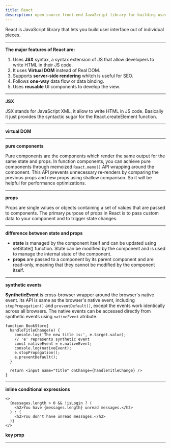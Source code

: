 ```yaml
---
title: React
description: open-source front-end JavaScript library for building user interface
---
```


React is JavaScript library that lets you build user interface out of individual pieces.

---

**The major features of React are:**

1. Uses **JSX** syntax, a syntax extension of JS that allow developers to write HTML in their JS code.
2. It uses **Virtual DOM** instead of Real DOM.
3. Supports **server-side rendering** whitch is useful for SEO.
4. Follows **one-way** data flow or data binding.
5. Uses **reusable** UI components to develop the view.

---

**JSX**

JSX stands for JavaScript XML, it allow to write HTML in JS code. Basically it just provides the syntactic sugar for the React.createElement function.

---

**virtual DOM**

---

**pure components**

Pure components are the components which render the same output for the same state and props. In function components,
you can achieve pure components through memoized `React.memo()` API wrapping around the component. This API prevents unnecessary re-renders by comparing the previous
props and new props using shallow comparison. So it will be helpful for performance optimizations.

---

**props**

Props are single values or objects containing a set of values that are passed to components.
The primary purpose of props in React is to pass custom data to your component and to trigger state changes.

---

**difference between state and props**

- **state** is managed by the component itself and can be updated using setState() function. State can be modified by the component and is used to manage the internal state of the component.
- **props** are passed to a component by its parent component and are read-only, meaning that they cannot be modified by the component itself.

---

**synthetic events**

**SyntheticEvent** is cross-browser wrapper around the browser's native event.
Its API is same as the browser's native event, including `stopPropagation()` and `preventDefault()`,
except the events work identically across all browsers. The native events can be accessed directly from synthetic events using `nativeEvent` atribute.

```tsx
function BookStore{
  handleTitleChange(e) {
    console.log('The new title is:', e.target.value);
    // 'e' represents synthetic event
    const nativeEvent = e.nativeEvent;
    console.log(nativeEvent);
    e.stopPropogation();
    e.preventDefault();
  }

  return <input name="title" onChange={handleTitleChange} />
}

```
---

**inline conditional expressions**

```tsx
<>
  {messages.length > 0 && !isLogin ? (
    <h2>You have {messages.length} unread messages.</h2>
  ) : (
    <h2>You don't have unread messages.</h2>
  )}
</>
```

**key prop**

---
